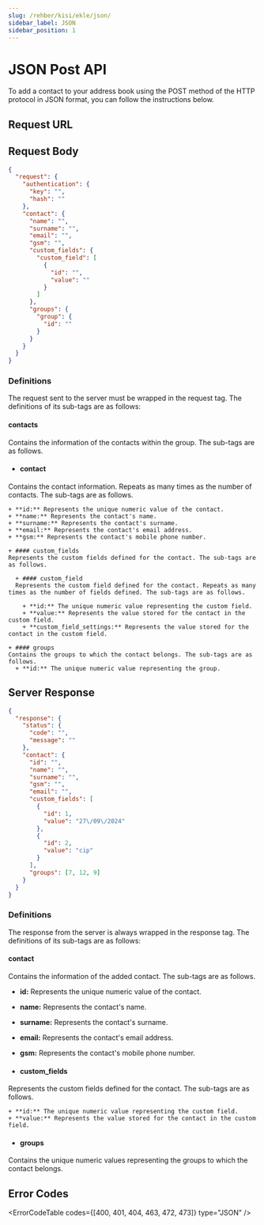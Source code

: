 ```yaml
---
slug: /rehber/kisi/ekle/json/
sidebar_label: JSON
sidebar_position: 1
---
```



# JSON Post API
<AccessWarning />
To add a contact to your address book using the POST method of the HTTP protocol in JSON format, you can follow the instructions below.

## Request URL

<RequestURL type="POST" url="https://api.iletimerkezi.com/v1/add-contact/json" />

## Request Body

```json
{
  "request": {
    "authentication": {
      "key": "",
      "hash": ""
    },
    "contact": {
      "name": "",
      "surname": "",
      "email": "",
      "gsm": "",
      "custom_fields": {
        "custom_field": [
          {
            "id": "",
            "value": ""
          }
        ]
      },
      "groups": {
        "group": {
          "id": ""
        }
      }
    }
  }
}
```

### Definitions

The request sent to the server must be wrapped in the <Badge>request</Badge> tag. The definitions of its sub-tags are as follows:

<AccessDescription />

#### contacts
Contains the information of the contacts within the group. The sub-tags are as follows.

  + #### contact
  Contains the contact information. Repeats as many times as the number of contacts. The sub-tags are as follows.

    + **id:** Represents the unique numeric value of the contact.
    + **name:** Represents the contact's name.
    + **surname:** Represents the contact's surname.
    + **email:** Represents the contact's email address.
    + **gsm:** Represents the contact's mobile phone number.

    + #### custom_fields
    Represents the custom fields defined for the contact. The sub-tags are as follows.

      + #### custom_field
      Represents the custom field defined for the contact. Repeats as many times as the number of fields defined. The sub-tags are as follows.

        + **id:** The unique numeric value representing the custom field.
        + **value:** Represents the value stored for the contact in the custom field.
        + **custom_field_settings:** Represents the value stored for the contact in the custom field.

    + #### groups
    Contains the groups to which the contact belongs. The sub-tags are as follows.
      + **id:** The unique numeric value representing the group.

## Server Response

```json
{
  "response": {
    "status": {
      "code": "",
      "message": ""
    },
    "contact": {
      "id": "",
      "name": "",
      "surname": "",      
      "gsm": "",
      "email": "",
      "custom_fields": [
        {
          "id": 1,
          "value": "27\/09\/2024"
        },
        {
          "id": 2,
          "value": "cip"
        }
      ],
      "groups": [7, 12, 9]
    }
  }
}
```

### Definitions

The response from the server is always wrapped in the <Badge>response</Badge> tag. The definitions of its sub-tags are as follows:

<ResponseStatus />

#### contact
Contains the information of the added contact. The sub-tags are as follows.

  + **id:** Represents the unique numeric value of the contact.
  + **name:** Represents the contact's name.
  + **surname:** Represents the contact's surname.
  + **email:** Represents the contact's email address.
  + **gsm:** Represents the contact's mobile phone number.

  + #### custom_fields
  Represents the custom fields defined for the contact. The sub-tags are as follows.
    
    + **id:** The unique numeric value representing the custom field.
    + **value:** Represents the value stored for the contact in the custom field.

  + #### groups
  Contains the unique numeric values representing the groups to which the contact belongs.

## Error Codes

<ErrorCodeTable codes={[400, 401, 404, 463, 472, 473]} type="JSON" />